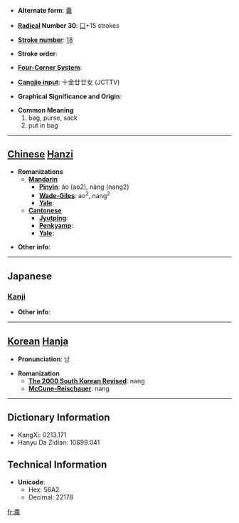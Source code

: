 * '''Alternate form''': [[囊]]

* '''[[Wiktionary:Chinese radical index| Radical]] Number 30''': [[Wiktionary:Chinese radical index 口|口]]+15 strokes

* '''[[Wiktionary:Chinese total strokes index|Stroke number]]''': [[Wiktionary:Chinese total strokes index 18|18]]

* '''Stroke order''': 

* '''[[Wiktionary:Chinese four corner index|Four-Corner System]]''': 

* '''[[Wiktionary:Chinese Cangjie index|Cangjie input]]''': 十金廿廿女 (JCTTV)

* '''Graphical Significance and Origin''': 

* '''Common Meaning'''
*#bag, purse, sack
*# put in bag


----

== [[Chinese]] [[Hanzi]] ==

* '''Romanizations'''
** '''[[Mandarin]]'''
*** '''[[Pinyin]]''': áo (ao2), náng (nang2)
*** '''[[Wade-Giles]]''': ao<sup>2</sup>, nang<sup>2</sup>
*** '''[[Yale]]''': 
** '''[[Cantonese]]'''
*** '''[[Jyutping]]''':
*** '''[[Penkyamp]]''': 
*** '''[[Yale]]''': 

* '''Other info''': 

----

==Japanese==
===[[Kanji]]===
{{kanji|on readings=[[のう]] (nō)|kun readings=[[ふくろ]] (fukuro)}}

* '''Other info''':  

----

== [[Korean]] [[Hanja]] ==

* '''Pronunciation''': 낭

* '''Romanization'''
** '''[[The 2000 South Korean Revised Romanization|The 2000 South Korean Revised]]''': nang
** '''[[McCune-Reischauer]]''': nang

----

== Dictionary Information ==

* KangXi: 0213.171
* Hanyu Da Zidian: 10699.041

== Technical Information ==

* '''Unicode''':
** Hex: 56A2
** Decimal: 22178

[[fr:嚢]]